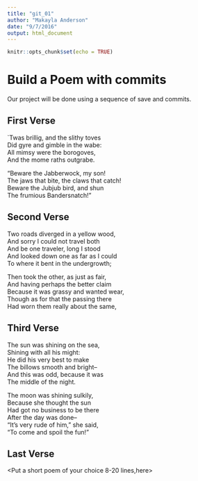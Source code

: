 ---
title: "git_01"
author: "Makayla Anderson"
date: "9/7/2016"
output: html_document
---

```{r setup, include=FALSE}
knitr::opts_chunk$set(echo = TRUE)
```
# Build a Poem with commits
Our project will be done using a sequence of save and commits.

## First Verse 
<Put the first two verses of Jabberwocky by Lewis Carrol in this section>
`Twas brillig, and the slithy toves  
   Did gyre and gimble in the wabe:   
 All mimsy were the borogoves,  
   And the mome raths outgrabe.  
   
   
   "Beware the Jabberwock, my son!  
   The jaws that bite, the claws that catch!  
 Beware the Jubjub bird, and shun  
   The frumious Bandersnatch!"  
   
## Second Verse
<Put the first two verses of The Road Not Taken by Robert Frost here>
Two roads diverged in a yellow wood,  
And sorry I could not travel both  
And be one traveler, long I stood  
And looked down one as far as I could  
To where it bent in the undergrowth;   



Then took the other, as just as fair,  
And having perhaps the better claim  
Because it was grassy and wanted wear,  
Though as for that the passing there  
Had worn them really about the same,  

## Third Verse
<Put the first two verses of The Walrus and the Carpenter here>
The sun was shining on the sea,  
 Shining with all his might:  
 He did his very best to make  
 The billows smooth and bright--  
 And this was odd, because it was  
 The middle of the night.  


The moon was shining sulkily,  
 Because she thought the sun  
 Had got no business to be there  
 After the day was done--  
 "It's very rude of him," she said,  
 "To come and spoil the fun!" 
 
## Last Verse
<Put a short poem of your choice 8-20 lines,here>
